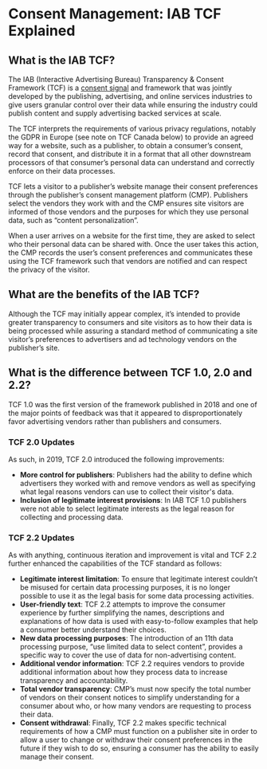 
# Consent Management: IAB TCF Explained

## What is the IAB TCF?
The IAB (Interactive Advertising Bureau) Transparency & Consent Framework (TCF) is a [consent signal](/docs/user-guides/consent/consent-signals) and framework that was jointly developed by the publishing, advertising, and online services industries to give users granular control over their data while ensuring the industry could publish content and supply advertising backed services at scale. 

The TCF interprets the requirements of various privacy regulations, notably the GDPR in Europe (see note on TCF Canada below) to provide an agreed way for a website, such as a publisher, to obtain a consumer’s consent, record that consent, and distribute it in a format that all other downstream processors of that consumer’s personal data can understand and correctly enforce on their data processes. 

TCF lets a visitor to a publisher’s website manage their consent preferences through the publisher’s consent management platform (CMP). Publishers select the vendors they work with and the CMP ensures site visitors are informed of those vendors and the purposes for which they use personal data, such as “content personalization”. 

When a user arrives on a website for the first time, they are asked to select who their personal data can be shared with. Once the user takes this action, the CMP records the user’s consent preferences and communicates these using the TCF framework such that vendors are notified and can respect the privacy of the visitor.

## What are the benefits of the IAB TCF?
Although the TCF may initially appear complex, it’s intended to provide greater transparency to consumers and site visitors as to how their data is being processed while assuring a standard method of communicating a site visitor’s preferences to advertisers and ad technology vendors on the publisher’s site.

## What is the difference between TCF 1.0, 2.0 and 2.2?
TCF 1.0 was the first version of the framework published in 2018 and one of the major points of feedback was that it appeared to disproportionately favor advertising vendors rather than publishers and consumers. 

### TCF 2.0 Updates
As such, in 2019, TCF 2.0 introduced the following improvements:

* **More control for publishers**: Publishers had the ability to define which advertisers they worked with and remove vendors as well as specifying what legal reasons vendors can use to collect their visitor's data.
* **Inclusion of legitimate interest provisions**: In IAB TCF 1.0 publishers were not able to select legitimate interests as the legal reason for collecting and processing data.

### TCF 2.2 Updates
As with anything, continuous iteration and improvement is vital and TCF 2.2 further enhanced the capabilities of the TCF standard as follows:

* **Legitimate interest limitation**: To ensure that legitimate interest couldn’t be misused for certain data processing purposes, it is no longer possible to use it as the legal basis for some data processing activities.
* **User-friendly text**: TCF 2.2 attempts to improve the consumer experience by further simplifying the names, descriptions and explanations of how data is used with easy-to-follow examples that help a consumer better understand their choices.
* **New data processing purposes**: The introduction of an 11th data processing purpose, “use limited data to select content”, provides a specific way to cover the use of data for non-advertising content.
* **Additional vendor information**: TCF 2.2 requires vendors to provide additional information about how they process data to increase transparency and accountability.
* **Total vendor transparency**: CMP’s must now specify the total number of vendors on their consent notices to simplify understanding for a consumer about who, or how many vendors are requesting to process their data.
* **Consent withdrawal**: Finally, TCF 2.2 makes specific technical requirements of how a CMP must function on a publisher site in order to allow a user to change or withdraw their consent preferences in the future if they wish to do so, ensuring a consumer has the ability to easily manage their consent.
